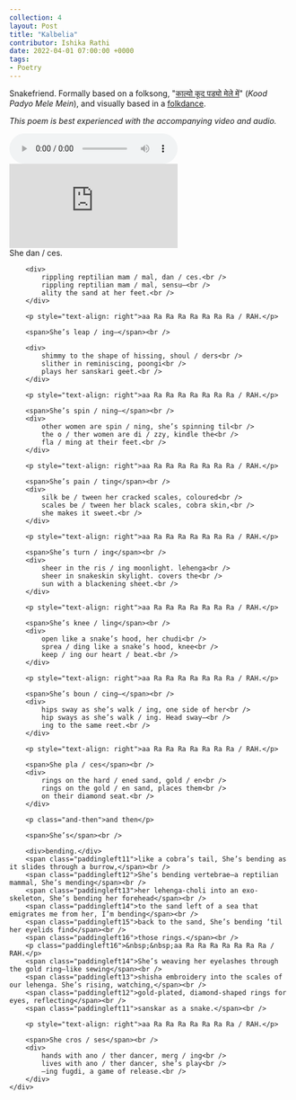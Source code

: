 ---
collection: 4
layout: Post
title: "Kalbelia"
contributor: Ishika Rathi
date: 2022-04-01 07:00:00 +0000
tags: 
- Poetry
---
<p>
    Snakefriend. Formally based on a folksong, 
    "<a href="https://www.youtube.com/watch?v=ABTiXsmc1HI" target="_blank" rel="noopener">काल्यो कूद पड्यो मेले में</a>" 
    (<em>Kood Padyo Mele Mein</em>), 
    and visually based in a <a href="https://www.youtube.com/watch?v=RGGmW5CQmdw&t=429s" target="_blank" rel="noopener">folkdance</a>. 
</p>

<p id="note">
    <em>This poem is best experienced with the accompanying video and audio.</em> 
</p>

<div class="center kalbelia-media">
    <audio id="folksong" controls loop>
        <source src="/kalbelia.mp3" type="audio/mpeg" />
        Your browser does not support this audio element.
    </audio>
    <br />
    <iframe src="https://www.youtube.com/embed/RGGmW5CQmdw?start=429&autoplay=1&mute=1" 
    title="YouTube video player" frameborder="0" 
    allow="accelerometer; autoplay; clipboard-write; encrypted-media; gyroscope; picture-in-picture" 
    allowfullscreen /></iframe>
</div>

<div class="kalbelia">
    <div class="kalbelia-poem">
        <span>She dan / ces.</span><br />

        <div>
            rippling reptilian mam / mal, dan / ces.<br />
            rippling reptilian mam / mal, sensu—<br />
            ality the sand at her feet.<br />
        </div>
    
        <p style="text-align: right">aa Ra Ra Ra Ra Ra Ra Ra / RAH.</p>
    
        <span>She’s leap / ing—</span><br />
    
        <div>
            shimmy to the shape of hissing, shoul / ders<br />
            slither in reminiscing, poongi<br />
            plays her sanskari geet.<br />
        </div>
    
        <p style="text-align: right">aa Ra Ra Ra Ra Ra Ra Ra / RAH.</p>
    
        <span>She’s spin / ning—</span><br />
        <div>
            other women are spin / ning, she’s spinning til<br />
            the o / ther women are di / zzy, kindle the<br />
            fla / ming at their feet.<br />
        </div>
    
        <p style="text-align: right">aa Ra Ra Ra Ra Ra Ra Ra / RAH.</p>
    
        <span>She’s pain / ting</span><br />
        <div>
            silk be / tween her cracked scales, coloured<br />
            scales be / tween her black scales, cobra skin,<br />
            she makes it sweet.<br />
        </div>
    
        <p style="text-align: right">aa Ra Ra Ra Ra Ra Ra Ra / RAH.</p>
    
        <span>She’s turn / ing</span><br />
        <div>
            sheer in the ris / ing moonlight. lehenga<br />
            sheer in snakeskin skylight. covers the<br />
            sun with a blackening sheet.<br />
        </div>
    
        <p style="text-align: right">aa Ra Ra Ra Ra Ra Ra Ra / RAH.</p>
    
        <span>She’s knee / ling</span><br />
        <div>
            open like a snake’s hood, her chudi<br />
            sprea / ding like a snake’s hood, knee<br />
            keep / ing our heart / beat.<br />
        </div>
    
        <p style="text-align: right">aa Ra Ra Ra Ra Ra Ra Ra / RAH.</p>
    
        <span>She’s boun / cing—</span><br />
        <div>
            hips sway as she’s walk / ing, one side of her<br />
            hip sways as she’s walk / ing. Head sway—<br />
            ing to the same reet.<br />
        </div>
    
        <p style="text-align: right">aa Ra Ra Ra Ra Ra Ra Ra / RAH.</p>
    
        <span>She pla / ces</span><br />
        <div>
            rings on the hard / ened sand, gold / en<br />
            rings on the gold / en sand, places them<br />
            on their diamond seat.<br />
        </div>
    
        <p class="and-then">and then</p>
    
        <span>She’s</span><br />
    
        <div>bending.</div>
        <span class="paddingleft11">like a cobra’s tail, She’s bending as it slides through a burrow,</span><br />
        <span class="paddingleft12">She’s bending vertebrae—a reptilian mammal, She’s mending</span><br />
        <span class="paddingleft13">her lehenga-choli into an exo-skeleton, She’s bending her forehead</span><br />
        <span class="paddingleft14">to the sand left of a sea that emigrates me from her, I’m bending</span><br />
        <span class="paddingleft15">back to the sand, She’s bending ‘til her eyelids find</span><br />
        <span class="paddingleft16">those rings.</span><br />
        <p class="paddingleft16">&nbsp;&nbsp;aa Ra Ra Ra Ra Ra Ra Ra / RAH.</p>
        <span class="paddingleft14">She’s weaving her eyelashes through the gold ring—like sewing</span><br />
        <span class="paddingleft13">shisha embroidery into the scales of our lehenga. She’s rising, watching,</span><br />
        <span class="paddingleft12">gold-plated, diamond-shaped rings for eyes, reflecting</span><br />
        <span class="paddingleft11">sanskar as a snake.</span><br />
    
        <p style="text-align: right">aa Ra Ra Ra Ra Ra Ra Ra / RAH.</p>
    
        <span>She cros / ses</span><br />
        <div>
            hands with ano / ther dancer, merg / ing<br />
            lives with ano / ther dancer, she’s play<br />
            —ing fugdi, a game of release.<br />
        </div>
    </div>
</div>